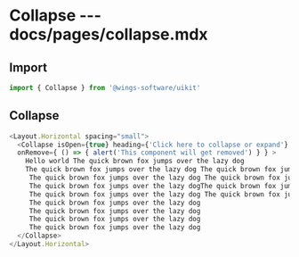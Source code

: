 # Collapse --- docs/pages/collapse.mdx

## Import

```js
import { Collapse } from '@wings-software/uikit'
```

## Collapse

```js live=true
<Layout.Horizontal spacing="small">
  <Collapse isOpen={true} heading={'Click here to collapse or expand'} isRemovable={true}  
  onRemove={ () => { alert('This component will get removed') } } >
    Hello world The quick brown fox jumps over the lazy dog
    The quick brown fox jumps over the lazy dog The quick brown fox jumps over the lazy dog <br/>
     The quick brown fox jumps over the lazy dog The quick brown fox jumps over the lazy dog <br/>
     The quick brown fox jumps over the lazy dogThe quick brown fox jumps over the lazy dog
     The quick brown fox jumps over the lazy dog The quick brown fox jumps over the lazy dog <br/>
     The quick brown fox jumps over the lazy dog
     The quick brown fox jumps over the lazy dog
     The quick brown fox jumps over the lazy dog
     The quick brown fox jumps over the lazy dog
  </Collapse>
</Layout.Horizontal>
```
